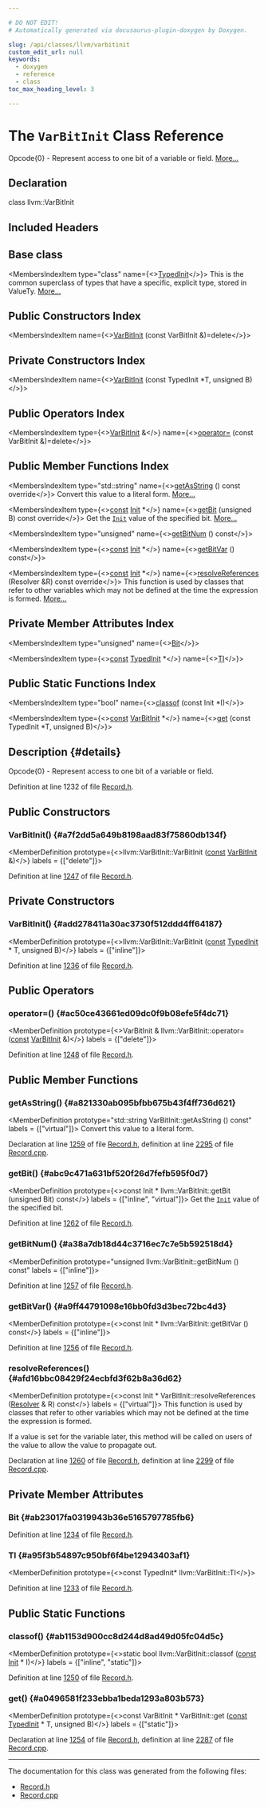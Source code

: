 ```yaml
---

# DO NOT EDIT!
# Automatically generated via docusaurus-plugin-doxygen by Doxygen.

slug: /api/classes/llvm/varbitinit
custom_edit_url: null
keywords:
  - doxygen
  - reference
  - class
toc_max_heading_level: 3

---
```





# The `VarBitInit` Class Reference

<DoxygenPage pluginConfig={pluginConfig}>

Opcode&#123;0&#125; - Represent access to one bit of a variable or field. <a href="#details">More...</a>

## Declaration

<CodeBlock>class llvm::VarBitInit</CodeBlock>

## Included Headers

<IncludesList>
<IncludesListItem
  filePath="llvm/TableGen/Record.h"
  permalink="/docs/api/files/include/include/llvm/include/llvm/tablegen/record-h"
  isLocal="true" />
</IncludesList>

## Base class

<MembersIndex>

<MembersIndexItem
  type="class"
  name={<><a href="/docs/api/classes/llvm/typedinit">TypedInit</a></>}>
This is the common superclass of types that have a specific, explicit type, stored in ValueTy. <a href="/docs/api/classes/llvm/typedinit/#details">More...</a>
</MembersIndexItem>

</MembersIndex>

## Public Constructors Index

<MembersIndex>

<MembersIndexItem
  name={<><a href="#a7f2dd5a649b8198aad83f75860db134f">VarBitInit</a> (const VarBitInit &amp;)=delete</>}>
</MembersIndexItem>

</MembersIndex>

## Private Constructors Index

<MembersIndex>

<MembersIndexItem
  name={<><a href="#add278411a30ac3730f512ddd4ff64187">VarBitInit</a> (const TypedInit &#42;T, unsigned B)</>}>
</MembersIndexItem>

</MembersIndex>

## Public Operators Index

<MembersIndex>

<MembersIndexItem
  type={<><a href="/docs/api/classes/llvm/varbitinit">VarBitInit</a> &amp;</>}
  name={<><a href="#ac50ce43661ed09dc0f9b08efe5f4dc71">operator=</a> (const VarBitInit &amp;)=delete</>}>
</MembersIndexItem>

</MembersIndex>

## Public Member Functions Index

<MembersIndex>

<MembersIndexItem
  type="std::string"
  name={<><a href="#a821330ab095bfbb675b43f4ff736d621">getAsString</a> () const override</>}>
Convert this value to a literal form. <a href="#a821330ab095bfbb675b43f4ff736d621">More...</a>
</MembersIndexItem>

<MembersIndexItem
  type={<><a href="/docs/api/files/lib/lib/target/lib/target/aarch64/aarch64promoteconstant-cpp/#a90f8350fecae261c25be85d38b451bff">const</a> <a href="/docs/api/classes/llvm/init">Init</a> &#42;</>}
  name={<><a href="#abc9c471a631bf520f26d7fefb595f0d7">getBit</a> (unsigned B) const override</>}>
Get the <code><a href="/docs/api/classes/llvm/init">Init</a></code> value of the specified bit. <a href="#abc9c471a631bf520f26d7fefb595f0d7">More...</a>
</MembersIndexItem>

<MembersIndexItem
  type="unsigned"
  name={<><a href="#a38a7db18d44c3716ec7c7e5b592518d4">getBitNum</a> () const</>}>
</MembersIndexItem>

<MembersIndexItem
  type={<><a href="/docs/api/files/lib/lib/target/lib/target/aarch64/aarch64promoteconstant-cpp/#a90f8350fecae261c25be85d38b451bff">const</a> <a href="/docs/api/classes/llvm/init">Init</a> &#42;</>}
  name={<><a href="#a9ff44791098e16bb0fd3d3bec72bc4d3">getBitVar</a> () const</>}>
</MembersIndexItem>

<MembersIndexItem
  type={<><a href="/docs/api/files/lib/lib/target/lib/target/aarch64/aarch64promoteconstant-cpp/#a90f8350fecae261c25be85d38b451bff">const</a> <a href="/docs/api/classes/llvm/init">Init</a> &#42;</>}
  name={<><a href="#afd16bbc08429f24ecbfd3f62b8a36d62">resolveReferences</a> (Resolver &amp;R) const override</>}>
This function is used by classes that refer to other variables which may not be defined at the time the expression is formed. <a href="#afd16bbc08429f24ecbfd3f62b8a36d62">More...</a>
</MembersIndexItem>

</MembersIndex>

## Private Member Attributes Index

<MembersIndex>

<MembersIndexItem
  type="unsigned"
  name={<><a href="#ab23017fa0319943b36e5165797785fb6">Bit</a></>}>
</MembersIndexItem>

<MembersIndexItem
  type={<><a href="/docs/api/files/lib/lib/target/lib/target/aarch64/aarch64promoteconstant-cpp/#a90f8350fecae261c25be85d38b451bff">const</a> <a href="/docs/api/classes/llvm/typedinit">TypedInit</a> &#42;</>}
  name={<><a href="#a95f3b54897c950bf6f4be12943403af1">TI</a></>}>
</MembersIndexItem>

</MembersIndex>

## Public Static Functions Index

<MembersIndex>

<MembersIndexItem
  type="bool"
  name={<><a href="#ab1153d900cc8d244d8ad49d05fc04d5c">classof</a> (const Init &#42;I)</>}>
</MembersIndexItem>

<MembersIndexItem
  type={<><a href="/docs/api/files/lib/lib/target/lib/target/aarch64/aarch64promoteconstant-cpp/#a90f8350fecae261c25be85d38b451bff">const</a> <a href="/docs/api/classes/llvm/varbitinit">VarBitInit</a> &#42;</>}
  name={<><a href="#a0496581f233ebba1beda1293a803b573">get</a> (const TypedInit &#42;T, unsigned B)</>}>
</MembersIndexItem>

</MembersIndex>

## Description {#details}

Opcode&#123;0&#125; - Represent access to one bit of a variable or field.

Definition at line 1232 of file <a href="/docs/api/files/include/include/llvm/include/llvm/tablegen/record-h">Record.h</a>.

<SectionDefinition>

## Public Constructors

### VarBitInit() {#a7f2dd5a649b8198aad83f75860db134f}

<MemberDefinition
  prototype={<>llvm::VarBitInit::VarBitInit (<a href="/docs/api/files/lib/lib/target/lib/target/aarch64/aarch64promoteconstant-cpp/#a90f8350fecae261c25be85d38b451bff">const</a> <a href="/docs/api/classes/llvm/varbitinit">VarBitInit</a> &amp;)</>}
  labels = {["delete"]}>

Definition at line <a href="/docs/api/files/include/include/llvm/include/llvm/tablegen/record-h/#l01247">1247</a> of file <a href="/docs/api/files/include/include/llvm/include/llvm/tablegen/record-h">Record.h</a>.
</MemberDefinition>

</SectionDefinition>

<SectionDefinition>

## Private Constructors

### VarBitInit() {#add278411a30ac3730f512ddd4ff64187}

<MemberDefinition
  prototype={<>llvm::VarBitInit::VarBitInit (<a href="/docs/api/files/lib/lib/target/lib/target/aarch64/aarch64promoteconstant-cpp/#a90f8350fecae261c25be85d38b451bff">const</a> <a href="/docs/api/classes/llvm/typedinit">TypedInit</a> &#42; T, unsigned B)</>}
  labels = {["inline"]}>

Definition at line <a href="/docs/api/files/include/include/llvm/include/llvm/tablegen/record-h/#l01236">1236</a> of file <a href="/docs/api/files/include/include/llvm/include/llvm/tablegen/record-h">Record.h</a>.
</MemberDefinition>

</SectionDefinition>

<SectionDefinition>

## Public Operators

### operator=() {#ac50ce43661ed09dc0f9b08efe5f4dc71}

<MemberDefinition
  prototype={<>VarBitInit &amp; llvm::VarBitInit::operator= (<a href="/docs/api/files/lib/lib/target/lib/target/aarch64/aarch64promoteconstant-cpp/#a90f8350fecae261c25be85d38b451bff">const</a> <a href="/docs/api/classes/llvm/varbitinit">VarBitInit</a> &amp;)</>}
  labels = {["delete"]}>

Definition at line <a href="/docs/api/files/include/include/llvm/include/llvm/tablegen/record-h/#l01248">1248</a> of file <a href="/docs/api/files/include/include/llvm/include/llvm/tablegen/record-h">Record.h</a>.
</MemberDefinition>

</SectionDefinition>

<SectionDefinition>

## Public Member Functions

### getAsString() {#a821330ab095bfbb675b43f4ff736d621}

<MemberDefinition
  prototype="std::string VarBitInit::getAsString () const"
  labels = {["virtual"]}>
Convert this value to a literal form.

Declaration at line <a href="/docs/api/files/include/include/llvm/include/llvm/tablegen/record-h/#l01259">1259</a> of file <a href="/docs/api/files/include/include/llvm/include/llvm/tablegen/record-h">Record.h</a>, definition at line <a href="/docs/api/files/lib/lib/tablegen/record-cpp/#l02295">2295</a> of file <a href="/docs/api/files/lib/lib/tablegen/record-cpp">Record.cpp</a>.
</MemberDefinition>

### getBit() {#abc9c471a631bf520f26d7fefb595f0d7}

<MemberDefinition
  prototype={<>const Init &#42; llvm::VarBitInit::getBit (unsigned Bit) const</>}
  labels = {["inline", "virtual"]}>
Get the <code><a href="/docs/api/classes/llvm/init">Init</a></code> value of the specified bit.

Definition at line <a href="/docs/api/files/include/include/llvm/include/llvm/tablegen/record-h/#l01262">1262</a> of file <a href="/docs/api/files/include/include/llvm/include/llvm/tablegen/record-h">Record.h</a>.
</MemberDefinition>

### getBitNum() {#a38a7db18d44c3716ec7c7e5b592518d4}

<MemberDefinition
  prototype="unsigned llvm::VarBitInit::getBitNum () const"
  labels = {["inline"]}>

Definition at line <a href="/docs/api/files/include/include/llvm/include/llvm/tablegen/record-h/#l01257">1257</a> of file <a href="/docs/api/files/include/include/llvm/include/llvm/tablegen/record-h">Record.h</a>.
</MemberDefinition>

### getBitVar() {#a9ff44791098e16bb0fd3d3bec72bc4d3}

<MemberDefinition
  prototype={<>const Init &#42; llvm::VarBitInit::getBitVar () const</>}
  labels = {["inline"]}>

Definition at line <a href="/docs/api/files/include/include/llvm/include/llvm/tablegen/record-h/#l01256">1256</a> of file <a href="/docs/api/files/include/include/llvm/include/llvm/tablegen/record-h">Record.h</a>.
</MemberDefinition>

### resolveReferences() {#afd16bbc08429f24ecbfd3f62b8a36d62}

<MemberDefinition
  prototype={<>const Init &#42; VarBitInit::resolveReferences (<a href="/docs/api/classes/llvm/resolver">Resolver</a> &amp; R) const</>}
  labels = {["virtual"]}>
This function is used by classes that refer to other variables which may not be defined at the time the expression is formed.

If a value is set for the variable later, this method will be called on users of the value to allow the value to propagate out.

Declaration at line <a href="/docs/api/files/include/include/llvm/include/llvm/tablegen/record-h/#l01260">1260</a> of file <a href="/docs/api/files/include/include/llvm/include/llvm/tablegen/record-h">Record.h</a>, definition at line <a href="/docs/api/files/lib/lib/tablegen/record-cpp/#l02299">2299</a> of file <a href="/docs/api/files/lib/lib/tablegen/record-cpp">Record.cpp</a>.
</MemberDefinition>

</SectionDefinition>

<SectionDefinition>

## Private Member Attributes

### Bit {#ab23017fa0319943b36e5165797785fb6}

<MemberDefinition
  prototype="unsigned llvm::VarBitInit::Bit">

Definition at line <a href="/docs/api/files/include/include/llvm/include/llvm/tablegen/record-h/#l01234">1234</a> of file <a href="/docs/api/files/include/include/llvm/include/llvm/tablegen/record-h">Record.h</a>.
</MemberDefinition>

### TI {#a95f3b54897c950bf6f4be12943403af1}

<MemberDefinition
  prototype={<>const TypedInit&#42; llvm::VarBitInit::TI</>}>

Definition at line <a href="/docs/api/files/include/include/llvm/include/llvm/tablegen/record-h/#l01233">1233</a> of file <a href="/docs/api/files/include/include/llvm/include/llvm/tablegen/record-h">Record.h</a>.
</MemberDefinition>

</SectionDefinition>

<SectionDefinition>

## Public Static Functions

### classof() {#ab1153d900cc8d244d8ad49d05fc04d5c}

<MemberDefinition
  prototype={<>static bool llvm::VarBitInit::classof (<a href="/docs/api/files/lib/lib/target/lib/target/aarch64/aarch64promoteconstant-cpp/#a90f8350fecae261c25be85d38b451bff">const</a> <a href="/docs/api/classes/llvm/init">Init</a> &#42; I)</>}
  labels = {["inline", "static"]}>

Definition at line <a href="/docs/api/files/include/include/llvm/include/llvm/tablegen/record-h/#l01250">1250</a> of file <a href="/docs/api/files/include/include/llvm/include/llvm/tablegen/record-h">Record.h</a>.
</MemberDefinition>

### get() {#a0496581f233ebba1beda1293a803b573}

<MemberDefinition
  prototype={<>const VarBitInit &#42; VarBitInit::get (<a href="/docs/api/files/lib/lib/target/lib/target/aarch64/aarch64promoteconstant-cpp/#a90f8350fecae261c25be85d38b451bff">const</a> <a href="/docs/api/classes/llvm/typedinit">TypedInit</a> &#42; T, unsigned B)</>}
  labels = {["static"]}>

Declaration at line <a href="/docs/api/files/include/include/llvm/include/llvm/tablegen/record-h/#l01254">1254</a> of file <a href="/docs/api/files/include/include/llvm/include/llvm/tablegen/record-h">Record.h</a>, definition at line <a href="/docs/api/files/lib/lib/tablegen/record-cpp/#l02287">2287</a> of file <a href="/docs/api/files/lib/lib/tablegen/record-cpp">Record.cpp</a>.
</MemberDefinition>

</SectionDefinition>

<hr/>

The documentation for this class was generated from the following files:

<ul>
<li><a href="/docs/api/files/include/include/llvm/include/llvm/tablegen/record-h">Record.h</a></li>
<li><a href="/docs/api/files/lib/lib/tablegen/record-cpp">Record.cpp</a></li>
</ul>

</DoxygenPage>
